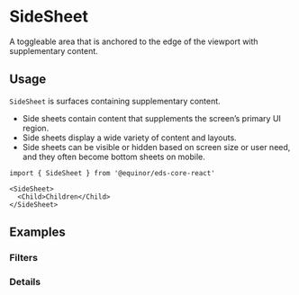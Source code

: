 
# SideSheet

A toggleable area that is anchored to the edge of the viewport with supplementary content.

<Links 
    figmaUrl="https://www.figma.com/file/0bGXR2sCwMVSDNyyzu5BXrO5/UI%E2%80%94User-Interface?node-id=17790%3A0"
    documentationUrl="https://eds.equinor.com/0b0c666ab/p/17d96d-side-sheet/b/282ac1"
    sourceUrl="https://github.com/equinor/design-system/blob/develop/packages/eds-core-react/src/components/SideSheet/SideSheet.tsx"
    npmUrl="https://www.npmjs.com/package/@equinor/eds-core-react"
/>

<Story id="surfaces-sidesheet--introduction" />
<PropsTable />

## Usage

`SideSheet` is surfaces containing supplementary content.

<ul>
    <li>Side sheets contain content that supplements the screen’s primary UI region.</li>
    <li>Side sheets display a wide variety of content and layouts.</li>
    <li>Side sheets can be visible or hidden based on screen size or user need, and they often become bottom sheets on mobile.</li>
</ul>

```tsx
import { SideSheet } from '@equinor/eds-core-react'

<SideSheet>
  <Child>Children</Child>
</SideSheet>
```

## Examples

### Filters

<Story id="surfaces-sidesheet--filters" />

### Details

<Story id="surfaces-sidesheet--details" />
